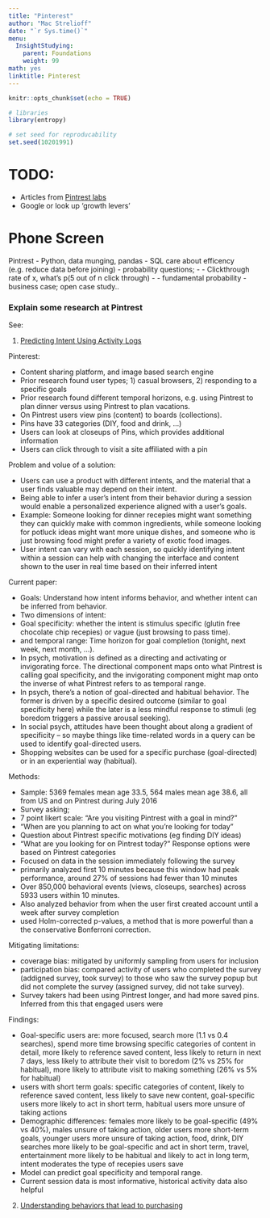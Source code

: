 ```yaml
---
title: "Pinterest"
author: "Mac Strelioff"
date: "`r Sys.time()`"
menu:
  InsightStudying:
    parent: Foundations
    weight: 99
math: yes
linktitle: Pinterest
---
```


```r
knitr::opts_chunk$set(echo = TRUE)

# libraries
library(entropy)

# set seed for reproducability
set.seed(10201991)
```


# TODO: 

- Articles from [Pintrest labs](https://labs.pinterest.com/projects/data-science/)
- Google or look up 'growth levers'


# Phone Screen

Pintrest
- Python, data munging, pandas
- SQL care about efficency (e.g. reduce data before joining)
- probability questions; 
- - Clickthrough rate of x, what's p(5 out of n click through)
- - fundamental probability
- business case; open case study..


### Explain some research at Pintrest

See: 

1. [Predicting Intent Using Activity Logs](https://labs.pinterest.com/user/themes/pin_labs/assets/paper/pinning-www17.pdf)

Pinterest: 

- Content sharing platform, and image based search engine
- Prior research found user types; 1) casual browsers, 2) responding to a specific goals
- Prior research found different temporal horizons, e.g. using Pintrest to plan dinner versus using Pintrest to plan vacations.
- On Pintrest users view pins (content) to boards (collections). 
- Pins have 33 categories (DIY, food and drink, ...)
- Users can look at closeups of Pins, which provides additional information
- Users can click through to visit a site affiliated with a pin

Problem and volue of a solution: 

- Users can use a product with different intents, and the material that a user finds valuable may depend on their intent.
- Being able to infer a user's intent from their behavior during a session would enable a personalized experience aligned with a user's goals. 
- Example: Someone looking for dinner recepies might want something they can quickly make with common ingredients, while someone looking for potluck ideas might want more unique dishes, and someone who is just browsing food might prefer a variety of exotic food images. 
- User intent can vary with each session, so quickly identifying intent within a session can help with changing the interface and content shown to the user in real time based on their inferred intent

Current paper: 

- Goals: Understand how intent informs behavior, and whether intent can be inferred from behavior.
- Two dimensions of intent: 
- Goal specificity: whether the intent is stimulus specific (glutin free chocolate chip recepies) or vague (just browsing to pass time).
- and temporal range: Time horizon for goal completion (tonight, next week, next month, ...).
- In psych, motivation is defined as a directing and activating or invigorating force. The directional component maps onto what Pintrest is calling goal specificity, and the invigorating component might map onto the inverse of what Pintrest refers to as temporal range.
- In psych, there's a notion of goal-directed and habitual behavior. The former is driven by a specific desired outcome (similar to goal specificity here) while the later is a less mindful response to stimuli (eg boredom triggers a passive arousal seeking).
- In social psych, attitudes have been thought about along a gradient of specificity -- so maybe things like time-related words in a query can be used to identify goal-directed users.
- Shopping websites can be used for a specific purchase (goal-directed) or in an experiential way (habitual).

Methods: 

- Sample: 5369 females mean age 33.5, 564 males mean age 38.6, all from US and on Pintrest during July 2016
- Survey asking; 
- 7 point likert scale: "Are you visiting Pintrest with a goal in mind?"
- "When are you planning to act on what you're looking for today"
- Question about Pintrest specific motivations (eg finding DIY ideas)
- "What are you looking for on Pintrest today?" Response options were based on Pintrest categories
- Focused on data in the session immediately following the survey
- primarily analyzed first 10 minutes because this window had peak performance, around 27% of sessions had fewer than 10 minutes
- Over 850,000 behavioral events (views, closeups, searches) across 5933 users within 10 minutes.
- Also analyzed behavior from when the user first created account until a week after survey completion
- used Holm-corrected p-values, a method that is more powerful than a the conservative Bonferroni correction.


Mitigating limitations: 

- coverage bias: mitigated by uniformly sampling from users for inclusion
- participation bias: compared activity of users who completed the survey (addigned survey, took survey) to those who saw the survey popup but did not complete the survey (assigned survey, did not take survey). 
- Survey takers had been using Pintrest longer, and had more saved pins. Inferred from this that engaged users were 

Findings: 

- Goal-specific users are: 
more focused, 
search more (1.1 vs 0.4 searches),
spend more time browsing specific categories of content in detail, 
more likely to reference saved content, 
less likely to return in next 7 days,
less likely to attribute their visit to boredom (2% vs 25% for habitual),
more likely to attribute visit to making something (26% vs 5% for habitual)
- users with short term goals:
specific categories of content, 
likely to reference saved content, 
less likely to save new content, 
goal-specific users more likely to act in short term, habitual users more unsure of taking actions
- Demographic differences:
females more likely to be goal-specific (49% vs 40%), 
males unsure of taking action, 
older users more short-term goals, 
younger users more unsure of taking action, 
food, drink, DIY searches more likely to be goal-specific and act in short term, 
travel, entertainment more likely to be habitual and likely to act in long term, 
intent moderates the type of recepies users save
- Model can predict goal specificity and temporal range. 
- Current session data is most informative, historical activity data also helpful



2. [Understanding behaviors that lead to purchasing](https://labs.pinterest.com/user/themes/pin_labs/assets/paper/understanding-purchasing-at-pinterests.pdf)













